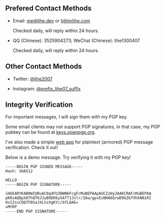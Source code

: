 ## Prefered Contact Methods

- Email: [me@lihe.dev](mailto:me@lihe.dev) or [li@imlihe.com](mailto:li@imlihe.com)

  Checked daily, will reply within 24 hours.

- QQ (Chinese): 3525904273; WeChat (Chinese): lihe1300407

  Checked daily, will reply within 24 hours.

## Other Contact Methods

- Twitter: [@lihe2007](https://twitter.com/lihe2007)

- Instagram: [@prefix_lihe07_suffix](https://www.instagram.com/prefix_lihe07_suffix/)

## Integrity Verification

For important messages, I will sign them with my PGP key.

Some email clients may not support PGP signatures, in that case, my PGP pubkey can be found at [keys.openpgp.org](https://keys.openpgp.org/vks/v1/by-fingerprint/6E002D2AE0553605637A15C80570CB8110F000A4).

I've also made a simple [web app](https://pgp.lihe.dev/) for plaintext (armored) PGP message verification. Check it out!

Below is a demo message. Try verifying it with my PGP key!

```
-----BEGIN PGP SIGNED MESSAGE-----
Hash: SHA512

HELLO
-----BEGIN PGP SIGNATURE-----

iHUEARYKAB0WIQRuAC0q4FU2BWN6FcgFcMuBEPAApAUCZzHyJAAKCRAFcMuBEPAA
pK0sAQDpXAThQT6JJyB9EK6ySATT1Jxlr/16w/gpvEsNHA6QrwD9GZGfVhkNNiRI
OxIZsvCQQfFB5aJXLnzXgKYc/bfL8AE=
=MYRP
-----END PGP SIGNATURE-----
```
